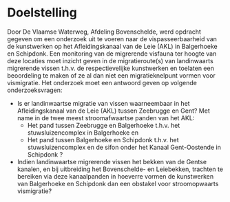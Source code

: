 # Doelstelling

Door De Vlaamse Waterweg, Afdeling Bovenschelde, werd opdracht gegeven om een onderzoek uit te voeren naar de vispasseerbaarheid van de kunstwerken op het Afleidingskanaal van de Leie (AKL) in Balgerhoeke en Schipdonk. Een monitoring van de migrerende visfauna ter hoogte van deze locaties moet inzicht geven in de migratieroute(s) van landinwaarts migrerende vissen t.h.v. de respectievelijke kunstwerken en toelaten een beoordeling te maken of ze al dan niet een migratieknelpunt vormen voor vismigratie. Het onderzoek moet een antwoord geven op volgende onderzoeksvragen:

-   Is er landinwaartse migratie van vissen waarneembaar in het Afleidingskanaal van de Leie (AKL) tussen Zeebrugge en Gent? Met name in de twee meest stroomafwaartse panden van het AKL:
    -   Het pand tussen Zeebrugge en Balgerhoeke t.h.v. het stuwsluizencomplex in Balgerhoeke en
    -   Het pand tussen Balgerhoeke en Schipdonk t.h.v. het stuwsluizencomplex en de sifon onder het Kanaal Gent-Oostende in Schipdonk ?
-   Indien landinwaartse migrerende vissen het bekken van de Gentse kanalen, en bij uitbreiding het Bovenschelde- en Leiebekken, trachten te bereiken via deze kanaalpanden in hoeverre vormen de kunstwerken van Balgerhoeke en Schipdonk dan een obstakel voor stroomopwaarts vismigratie?
